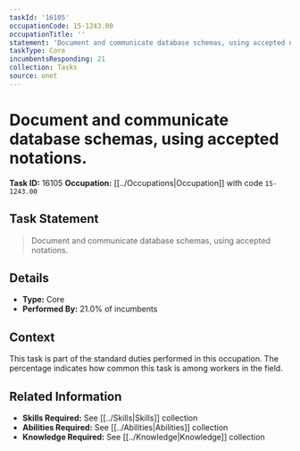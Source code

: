 ```yaml
---
taskId: '16105'
occupationCode: 15-1243.00
occupationTitle: ''
statement: 'Document and communicate database schemas, using accepted notations.'
taskType: Core
incumbentsResponding: 21
collection: Tasks
source: onet
---
```

# Document and communicate database schemas, using accepted notations.

**Task ID:** 16105
**Occupation:** [[../Occupations|Occupation]] with code `15-1243.00`

## Task Statement

> Document and communicate database schemas, using accepted notations.

## Details

- **Type:** Core
- **Performed By:** 21.0% of incumbents

## Context

This task is part of the standard duties performed in this occupation. The percentage indicates how common this task is among workers in the field.

## Related Information

- **Skills Required:** See [[../Skills|Skills]] collection
- **Abilities Required:** See [[../Abilities|Abilities]] collection
- **Knowledge Required:** See [[../Knowledge|Knowledge]] collection
